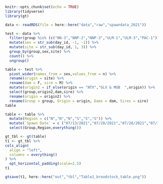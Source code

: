 
```r
knitr::opts_chunk$set(echo = TRUE)
library(tidyverse)
library(gt)
```

```r
data <- readRDS(file = here::here("data","raw","spawndata_2021"))
```

```r
test <- data %>% 
  filter(group %in% (c("NN-3","NNP-2","NNP-3","ULM-1","ULM-3","PAC-1"))) %>%
  mutate(sex = str_sub(day_id, -1, -1)) %>%
  mutate(site = str_sub(day_id, 1, 3)) %>%
  group_by(group,sex,site) %>%
  count() %>%
  ungroup()

table <- test %>%
  pivot_wider(names_from = sex,values_from = n) %>%
  rename(origin = site) %>%
  rename(dam = F, sire = M) %>%
  mutate(origin2 = if_else(origin == "NTX","GLV & MGB  ",origin)) %>%
  select(group,origin2,dam,sire) %>%
  rename(origin = origin2) %>%
  rename(Group = group, Origin = origin, Dams = dam, Sires = sire)
table
```

```r
table <- table %>%
  mutate(Region = c("N","N","N","S","S","S")) %>%
  mutate(`Spawn Date` = c ("07/13/2021","07/28/2021","07/28/2021","07/13/2021","07/13/2021","07/28/2021")) %>%
  select(Group,Region,everything())
```

```r
gt_tbl <- gt(table)
t1 <- gt_tbl %>%
cols_align(
  align = "left",
  columns = everything()
) %>%
  opt_horizontal_padding(scale=2.5)
t1
```

```r
gtsave(t1, here::here("out","tbl","Table1_broodstock_table.png"))
```